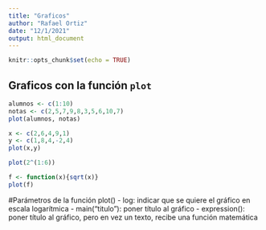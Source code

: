 ```yaml
---
title: "Graficos"
author: "Rafael Ortiz"
date: "12/1/2021"
output: html_document
---
```


```r
knitr::opts_chunk$set(echo = TRUE)
```

## Graficos con la función `plot`
```r
alumnos <- c(1:10)
notas <- c(2,5,7,9,8,3,5,6,10,7)
plot(alumnos, notas)
```

```r
x <- c(2,6,4,9,1)
y <- c(1,8,4,-2,4)
plot(x,y)
```

```r
plot(2^(1:6))
```

```r
f <- function(x){sqrt(x)}
plot(f)
```

#Parámetros de la función plot()
- log: indicar que se quiere el gráfico en escala logarítmica
- main("titulo"): poner título al gráfico
- expression(): poner título al gráfico, pero en vez un texto, recibe una función matemática






